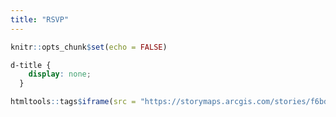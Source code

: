 ```yaml
---
title: "RSVP"
---
```


```r
knitr::opts_chunk$set(echo = FALSE)
```

```css
d-title {
    display: none;
  }
```

```r
htmltools::tags$iframe(src = "https://storymaps.arcgis.com/stories/f6bdc297fd0a450db94d284ea98d08f8", height = "3000px", width = "100%", `data-external` = "1")
```